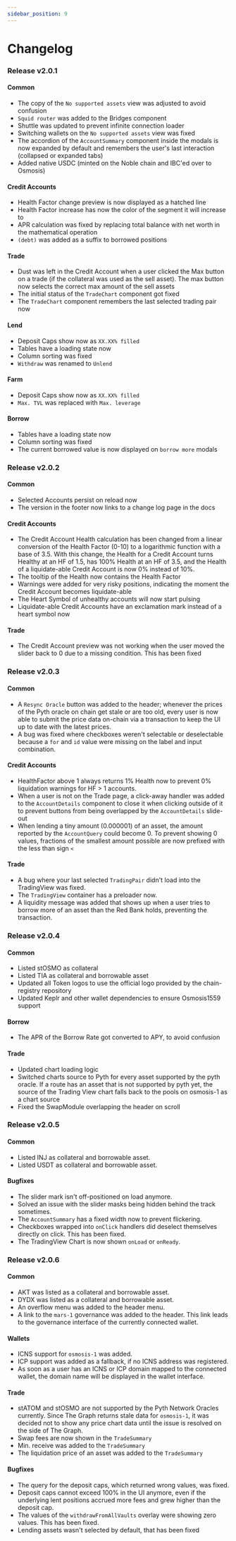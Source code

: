 ```yaml
---
sidebar_position: 9
---
```


# Changelog

### Release v2.0.1

#### Common
- The copy of the `No supported assets` view was adjusted to avoid confusion
- `Squid router` was added to the Bridges component
- Shuttle was updated to prevent infinite connection loader
- Switching wallets on the `No supported assets` view was fixed
- The accordion of the `AccountSummary` component inside the modals is now expanded by default and remembers the user's last interaction (collapsed or expanded tabs)
- Added native USDC (minted on the Noble chain and IBC'ed over to Osmosis)

#### Credit Accounts
- Health Factor change preview is now displayed as a hatched line
- Health Factor increase has now the color of the segment it will increase to
- APR calculation was fixed by replacing total balance with net worth in the mathematical operation
- `(debt)` was added as a suffix to borrowed positions

#### Trade
- Dust was left in the Credit Account when a user clicked the Max button on a trade (if the collateral was used as the sell asset). The max button now selects the correct max amount of the sell assets
- The initial status of the `TradeChart` component got fixed
- The `TradeChart` component remembers the last selected trading pair now

#### Lend
- Deposit Caps show now as `XX.XX% filled`
- Tables have a loading state now
- Column sorting was fixed
- `Withdraw` was renamed to `Unlend`

#### Farm
- Deposit Caps show now as `XX.XX% filled`
- `Max. TVL` was replaced with `Max. leverage`

#### Borrow
- Tables have a loading state now
- Column sorting was fixed
- The current borrowed value is now displayed on `borrow more` modals

### Release v2.0.2

#### Common
- Selected Accounts persist on reload now
- The version in the footer now links to a change log page in the docs

#### Credit Accounts
- The Credit Account Health calculation has been changed from a linear conversion of the Health Factor (0-10) to a logarithmic function with a base of 3.5. With this change, the Health for a Credit Account turns Healthy at an HF of 1.5, has 100% Health at an HF of 3.5, and the Health of a liquidate-able Credit Account is now 0% instead of 10%.
- The tooltip of the Health now contains the Health Factor
- Warnings were added for very risky positions, indicating the moment the Credit Account becomes liquidate-able
- The Heart Symbol of unhealthy accounts will now start pulsing
- Liquidate-able Credit Accounts have an exclamation mark instead of a heart symbol now

#### Trade
- The Credit Account preview was not working when the user moved the slider back to 0 due to a missing condition. This has been fixed

### Release v2.0.3

#### Common
- A `Resync Oracle` button was added to the header; whenever the prices of the Pyth oracle on chain get stale or are too old, every user is now able to submit the price data on-chain via a transaction to keep the UI up to date with the latest prices. 
- A bug was fixed where checkboxes weren't selectable or deselectable because a `for` and `id` value were missing on the label and input combination.

#### Credit Accounts
- HealthFactor above 1 always returns 1% Health now to prevent 0% liquidation warnings for HF > 1 accounts.
- When a user is not on the Trade page, a click-away handler was added to the `AccountDetails` component to close it when clicking outside of it to prevent buttons from being overlapped by the `AccountDetails` slide-out
- When lending a tiny amount (0.000001) of an asset, the amount reported by the `AccountQuery` could become 0. To prevent showing 0 values, fractions of the smallest amount possible are now prefixed with the less than sign `<`

#### Trade
- A bug where your last selected `TradingPair` didn't load into the TradingView was fixed.
- The `TradingView` container has a preloader now.
- A liquidity message was added that shows up when a user tries to borrow more of an asset than the Red Bank holds, preventing the transaction.

### Release v2.0.4

#### Common
- Listed stOSMO as collateral
- Listed TIA as collateral and borrowable asset
- Updated all Token logos to use the official logo provided by the chain-registry repository
- Updated Keplr and other wallet dependencies to ensure Osmosis1559 support

#### Borrow
- The APR of the Borrow Rate got converted to APY, to avoid confusion

#### Trade
- Updated chart loading logic
- Switched charts source to Pyth for every asset supported by the pyth oracle. If a route has an asset that is not supported by pyth yet, the source of the Trading View chart falls back to the pools on osmosis-1 as a chart source
- Fixed the SwapModule overlapping the header on scroll

### Release v2.0.5

#### Common
- Listed INJ as collateral and borrowable asset.
- Listed USDT as collateral and borrowable asset.

#### Bugfixes
- The slider mark isn't off-positioned on load anymore.
- Solved an issue with the slider masks being hidden behind the track sometimes.
- The `AccountSummary` has a fixed width now to prevent flickering.
- Checkboxes wrapped into `onClick` handlers did deselect themselves directly on click. This has been fixed.
- The TradingView Chart is now shown `onLoad` or `onReady`.

### Release v2.0.6

#### Common
- AKT was listed as a collateral and borrowable asset.
- DYDX was listed as a collateral and borrowable asset.
- An overflow menu was added to the header menu.
- A link to the `mars-1` governance was added to the header. This link leads to the governance interface of the currently connected wallet.

#### Wallets
- ICNS support for `osmosis-1` was added.
- ICP support was added as a fallback, if no ICNS address was registered.
- As soon as a user has an ICNS or ICP domain mapped to the connected wallet, the domain name will be displayed in the wallet interface.

#### Trade
- stATOM and stOSMO are not supported by the Pyth Network Oracles currently. Since The Graph returns stale data for `osmosis-1`, it was decided not to show any price chart data until the issue is resolved on the side of The Graph.
- Swap fees are now shown in the `TradeSummary`
- Min. receive was added to the `TradeSummary`
- The liquidation price of an asset was added to the `TradeSummary`

#### Bugfixes
- The query for the deposit caps, which returned wrong values, was fixed.
- Deposit caps cannot exceed 100% in the UI anymore, even if the underlying lent positions accrued more fees and grew higher than the deposit cap.
- The values of the `withdrawFromAllVaults` overlay were showing zero values. This has been fixed.
- Lending assets wasn't selected by default, that has been fixed